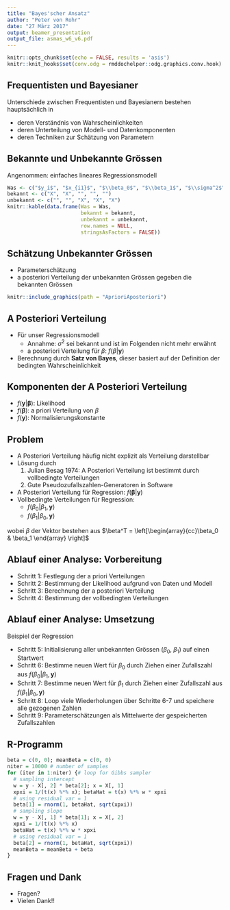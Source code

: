 ```yaml
---
title: "Bayes'scher Ansatz"
author: "Peter von Rohr"
date: "27 März 2017"
output: beamer_presentation
output_file: asmas_w6_v6.pdf
---
```


```r
knitr::opts_chunk$set(echo = FALSE, results = 'asis')
knitr::knit_hooks$set(conv.odg = rmddochelper::odg.graphics.conv.hook)
```

## Frequentisten und Bayesianer

Unterschiede zwischen Frequentisten und Bayesianern bestehen hauptsächlich in 

- deren Verständnis von Wahrscheinlichkeiten
- deren Unterteilung von Modell- und Datenkomponenten
- deren Techniken zur Schätzung von Parametern


## Bekannte und Unbekannte Grössen

Angenommen: einfaches lineares Regressionsmodell

\begin{equation}
y_i = \beta_0 + \beta_1 x_{i1} + \epsilon_i
\label{eq:BayLinMod}
\end{equation}

```r
Was <- c("$y_i$", "$x_{i1}$", "$\\beta_0$", "$\\beta_1$", "$\\sigma^2$")
bekannt <- c("X", "X", "", "", "")
unbekannt <- c("", "", "X", "X", "X")
knitr::kable(data.frame(Was = Was,
                        bekannt = bekannt,
                        unbekannt = unbekannt, 
                        row.names = NULL,
                        stringsAsFactors = FALSE))
```

## Schätzung Unbekannter Grössen 

- Parameterschätzung
- a posteriori Verteilung der unbekannten Grössen gegeben die bekannten Grössen

```r
knitr::include_graphics(path = "AprioriAposteriori")
```


## A Posteriori Verteilung

- Für unser Regressionsmodell
    + Annahme: $\sigma^2$ sei bekannt und ist im Folgenden nicht mehr erwähnt
    + a posteriori Verteilung für $\beta$: $f(\beta | \mathbf{y})$
- Berechnung durch __Satz von Bayes__, dieser basiert auf der Definition der bedingten Wahrscheinlichkeit

\begin{eqnarray}
f(\mathbf{\beta} | \mathbf{y}) & = & \frac{f(\mathbf{\beta}, \mathbf{y})}{f(\mathbf{y})} \nonumber \\
                               & = & \frac{f(\mathbf{y} | \mathbf{\beta})f(\mathbf{\beta})}{f(\mathbf{y})}
\label{LinModAPostProb}
\end{eqnarray}


## Komponenten der A Posteriori Verteilung

- $f(\mathbf{y} | \mathbf{\beta})$: Likelihood
- $f(\mathbf{\beta})$: a priori Verteilung von $\beta$
- $f(\mathbf{y})$: Normalisierungskonstante


## Problem

- A Posteriori Verteilung häufig nicht explizit als Verteilung darstellbar
- Lösung durch
    1. Julian Besag 1974:  A Posteriori Verteilung ist bestimmt durch vollbedingte Verteilungen
    2. Gute Pseudozufallszahlen-Generatoren in Software   
- A Posteriori Verteilung für Regression: $f(\mathbf{\beta} | \mathbf{y})$
- Vollbedingte Verteilungen für Regression: 
    + $f(\beta_0 | \beta_1, \mathbf{y})$
    + $f(\beta_1 | \beta_0, \mathbf{y})$
    
wobei $\beta$ der Vektor bestehen aus $\beta^T = \left[\begin{array}{cc}\beta_0 & \beta_1 \end{array} \right]$    


## Ablauf einer Analyse: Vorbereitung

- Schritt 1: Festlegung der a priori Verteilungen
- Schritt 2: Bestimmung der Likelihood aufgrund von Daten und Modell
- Schritt 3: Berechnung der a posteriori Verteilung
- Schritt 4: Bestimmung der vollbedingten Verteilungen


## Ablauf einer Analyse: Umsetzung

Beispiel der Regression

- Schritt 5: Initialisierung aller unbekannten Grössen ($\beta_0$, $\beta_1$) auf einen Startwert
- Schritt 6: Bestimme neuen Wert für $\beta_0$ durch Ziehen einer Zufallszahl aus $f(\beta_0 | \beta_1, \mathbf{y})$
- Schritt 7: Bestimme neuen Wert für $\beta_1$ durch Ziehen einer Zufallszahl aus $f(\beta_1 | \beta_0, \mathbf{y})$
- Schritt 8: Loop viele Wiederholungen über Schritte 6-7 und speichere alle gezogenen Zahlen
- Schritt 9: Parameterschätzungen als Mittelwerte der gespeicherten Zufallszahlen


## R-Programm

```r
beta = c(0, 0); meanBeta = c(0, 0)
niter = 10000 # number of samples
for (iter in 1:niter) {# loop for Gibbs sampler
  # sampling intercept
  w = y - X[, 2] * beta[2]; x = X[, 1]
  xpxi = 1/(t(x) %*% x); betaHat = t(x) %*% w * xpxi
  # using residual var = 1
  beta[1] = rnorm(1, betaHat, sqrt(xpxi))
  # sampling slope
  w = y - X[, 1] * beta[1]; x = X[, 2]
  xpxi = 1/(t(x) %*% x)
  betaHat = t(x) %*% w * xpxi
  # using residual var = 1
  beta[2] = rnorm(1, betaHat, sqrt(xpxi))
  meanBeta = meanBeta + beta
}
```


## Fragen und Dank

- Fragen?
- Vielen Dank!!

